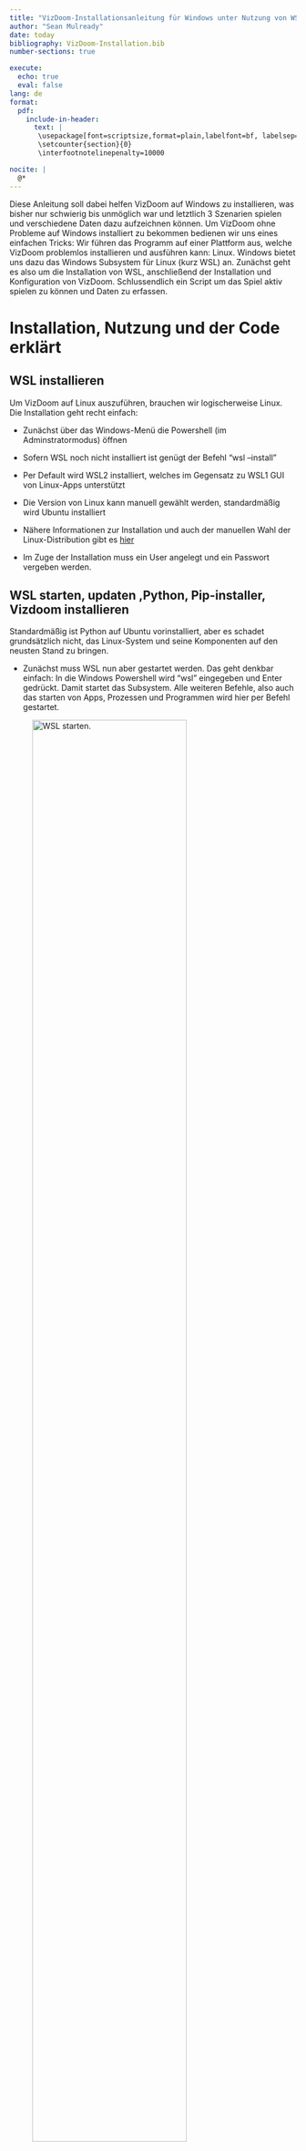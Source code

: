```yaml
---
title: "VizDoom-Installationsanleitung für Windows unter Nutzung von WSL2"
author: "Sean Mulready"
date: today
bibliography: VizDoom-Installation.bib
number-sections: true

execute:
  echo: true
  eval: false
lang: de
format: 
  pdf:
    include-in-header:
      text: |
       \usepackage[font=scriptsize,format=plain,labelfont=bf, labelsep=period,justification=justified,singlelinecheck=false]{caption}
       \setcounter{section}{0}
       \interfootnotelinepenalty=10000

nocite: |
  @*
---
```



Diese Anleitung soll dabei helfen VizDoom auf Windows zu installieren, was bisher nur schwierig bis unmöglich war und letztlich 3 Szenarien spielen und verschiedene Daten dazu aufzeichnen können.
Um VizDoom ohne Probleme auf Windows installiert zu bekommen bedienen wir uns eines einfachen Tricks: Wir führen das Programm auf einer Plattform aus, welche VizDoom problemlos installieren und ausführen kann: Linux. Windows bietet uns dazu das Windows Subsystem für Linux (kurz WSL) an. 
Zunächst geht es also um die Installation von WSL, anschließend der Installation und Konfiguration von VizDoom.
Schlussendlich ein Script um das Spiel aktiv spielen zu können und Daten zu erfassen.

# Installation, Nutzung und der Code erklärt

## WSL installieren {#sec-install}

Um VizDoom auf Linux auszuführen, brauchen wir logischerweise Linux. Die Installation geht recht einfach:

- Zunächst über das Windows-Menü die Powershell (im Adminstratormodus) öffnen 

- Sofern WSL noch nicht installiert ist genügt der Befehl "wsl --install"

- Per Default wird WSL2 installiert, welches im Gegensatz zu WSL1 GUI von Linux-Apps unterstützt

- Die Version von Linux kann manuell gewählt werden, standardmäßig wird Ubuntu installiert

- Nähere Informationen zur Installation und auch der manuellen Wahl der Linux-Distribution gibt es [hier](https://learn.microsoft.com/de-de/windows/wsl/install)

- Im Zuge der Installation muss ein User angelegt und ein Passwort vergeben werden. 


## WSL starten, updaten ,Python, Pip-installer, Vizdoom installieren {#sec-anything}

Standardmäßig ist Python auf Ubuntu vorinstalliert, aber es schadet grundsätzlich nicht, das Linux-System und seine Komponenten auf den neusten Stand zu bringen.

- Zunächst muss WSL nun aber gestartet werden. Das geht denkbar einfach: In die Windows Powershell wird "wsl" eingegeben und Enter gedrückt. Damit startet das Subsystem. Alle weiteren Befehle, also auch das starten von Apps, Prozessen und Programmen wird hier per Befehl gestartet.

![WSL starten.](wsl-start.jpeg){#fig-start fig-align="center" width=80%}

-  Um WSL zu schließen genügt der Befehl "wsl.exe --shutdown"

![WSL schließen](wsl-shutdown.jpeg){#fig-stop fig-align="center" width=80%}

- Linux auf den neusten Stand bringen: je nach Version ist es entweder der "apt-get" oder der "apt" Befehl. Im weiteren Verlauf dieses Guides wird der "apt-get" Befehl verwendet. Um im gestarteten Subsystem nach Updates zu suchen wird zunächst der Befehl "sudo apt-get update" und anschließend der Befehl "sudo apt-get upgrade". Beim ersten "sudo"-Befehl gibt es eine Passwort-Abfrage, das Passwort wurde bei der Benutzererstellung vergeben. Vielleicht ungewohnt für Menschen die nicht mit Linux vertraut sind: Bei der Passworteingabe erscheinen keine Zeichen, keine Punkte, auch der Cursor bewegt sich nicht. Passwort eingeben, Enter drücken, fertig.

![Updates suchen und Passworteingabe](wsl-sudo-pw.jpeg){#fig-update fig-align="center" width=80%}

![Updates durchführen](wsl-upgrade-Y.jpeg){#fig-upgrade fig-align="center" width=80%}


- PIP installieren: PIP wird einfach über den Befehl "sudo apt-get install python3-pip -y" installiert

![PIP installieren](pip-install.jpeg){#fig-pipinst fig-align="center" width=80%}

- VizDoom installieren: Jetzt wird es mehr oder minder spannend, aber auch am zeitintensivsten. Wir installieren Vizdoom jetzt einfach via "pip install vizdoom". Enter drücken, zurücklehnen und den Computer den Rest machen lassen.

![VizDoom installieren](vizdoom-install.jpeg){#fig-install fig-align="center" width=80%}


## Die Programmieroberfläche, ihre Erweiterungen und Ordnerstrukturen anlegen {#sec-extns}

Als Programmieroberfläche bietet sich Visual Studio Code an. 
Es gibt 3 Extensions (Erweiterungen), die heruntergeladen werden müssen:

- WSL
- Python
- R

Die Extension WSL sorgt dafür, dass wir WSL in Visual Studio Code nutzen können, die Extensions für Python und R wiederum machen die entsprechenden Scripte ausführbar.
Extensions installiert man in VS Code, indem man entweder auf den Button dafür geht oder die Tastenkombination STRG+SHIFT+x drückt und anschließend über das Suchfeld nach den entsprechenden Erweiterungen sucht und sie installiert.

![Button für die Extensions (Mitte)](vs-extns.jpeg){#fig-vsextns fig-align="center" width=10%}

![WSL-Extension](wsl-extension.jpeg){#fig-extns fig-align="center" width=80%}


Der einfachste Weg um WSL in VS Code zu starten: Bei geöffnetem VSC F1 drücken, "wsl" im Suchfeld eingeben und, wenn sonst nichts in VSC gemacht werden soll "Connect to WSL" wählen. Meiner Meinung nach besser ist es aber, WSL in einem neuen Fenster via "Connect WSL in a new Window", also vor allem wenn gerade beispielsweise ein Quarto-Dokument, welches über Windows läuft, noch offen ist. 
Gut erkennbar, dass das Starten geklappt hat ist das Suchfeld, welches nicht nur WSL sondern auch die genutze Distribution (hier: Ubuntu) anzeigt.

![WSL läuft](wsl-running.jpeg){#fig-running fig-align="center" width=80%}


Um die Ordnerstrukturen anzulegen eignet sich der ganz gewöhnliche File-Explorer von Windows. Wer diesen öffnet wird bei genauerem Hinsehen bemerkte, dass ein neues Verzeichnis mit dem Namen "Linux" aufgetaucht ist. Innerhalb von Linux befindet sich der Ordner mit dem Namen der Linux-Distribution. Theoretisch ist man jetzt frei darin wo man nachfolgend die Ordner anlegt, aber ich finde "home/user/" (anstelle von user steht der vergebene Nutzename) ist ein guter Anlaufpunkt. 

Es sollten direkt zwei Ordner angelegt werden. Einen für die Scripte und Daten, und ein Ordner nur für die Konfigurationsdatei um die Tastenbelegung selbst anpassen zu können, dazu später mehr.
Ich habe mich für einen Ordner mit dem Titel "vizdoom" und einen weiteren mit dem Namen "vizdoom_config" entschieden

![Das neue Verzeichnis](linux-folder.jpeg){#fig-folder fig-align="center" width=50%}


## Die Steuerungskonfiguration {#sec-moveconfig}

Standardmäßig nutzt ViZDoom die Tastenbelegung von ZDoom, welche jedoch stellenweise stutzig macht und nicht sehr intuitiv erscheint. So geht man nach links durch "," und nach rechts durch ".". Also warum nicht ändern? Und das lässt sich am besten dadurch gestalten, dass man die "_vizdoom.ini"-Datei entsprechend umschreibt. 

Normalerweise wird diese Datei automatisch beim ersten Durchlauf erstellt, jedoch sucht man sie vergeblich, auch nach einem ersten Durchlauf, wenn man den hier beschriebenen Schritten gefolgt ist. Zum Glück gibt es ein workaround: Man besorge sich die _vizdoom.ini Datei  [hier](https://github.com/ZER-0-NE/Reinforcement-Learning_problems/blob/master/_vizdoom.ini) (zur Not einfach kopieren, den Texteditor öffnen, einfügen und dann "speichern unter") und lege sie im dafür vorgesehenen Ordner ab - bei mir "vizdoom_config". 

Den nächsten Schritt kann - wer die Datei kopiert und dann im Text-Editor eingefügt hat - auch vor dem Speichern ausführen: Zur Sektion [Doom.Bindings] navigieren (recht weit unten) und dort durch die Befehle gehen. Uns interessieren 

- "moveleft/moveright" (was eine seitliche Bewegung mit Blick nach vorne bedeutet) 

- "left/right" (entspricht einer Drehung in die jeweilige Richtung)

- "forward/back" (entspricht vorwärts und rückwarts)

Es gibt nun zwei Möglichkeiten: Erstens, man ändert die entsprechenden Zeichen der Zeile einfach um und speichert. Zweitens, man fügt eine weitere Zeile hinzu. Wichtig: das Ganze muss, wenn es als zusätzliche Taste programmiert wird entsprechend geschrieben werden nach dem Schema: [Taste]=+[Befehl]. Letzterer Fall ist in @fig-key  für das seitliche Bewegen gezeigt. in meinem Falle habe ich letzlich die "klassische" wasd-Steuerung gewählt. Für das seitliche gehen nach links und rechts habe ich "q" und "e" programmiert. Es ist zu überlegen, welche Bewegungen in welchem Szenario gemacht werden können und entweder entsprechende "_vizdoom.ini"-Dateien zu schreiben oder einzelne Tasten doppelt zu belegen, sofern sich die zugehörigen Bewegungen nicht überschneiden. Hier seien den eigenen Vorlieben keine bzw. kaum Grenzen gesetzt.   

![Tastenbelegung: zusätzlich zu "," und "." können jetzt auch "q" und "e" für seitliche Bewegungen verwendet werden](key-bindings.jpeg){#fig-key fig-align="center" width=30%}


## Das Script {#sec-fullscript}

Jetzt geht es los. Wir öffnen Visual Studio Code, gehen zu WSL. Über die Navigation links können wir zu unserem erstellten Ordner (hier: "_vizdoom") gehen, bzw. diesen Ordner öffnen. Wir erstellen über den Reiter "File" oben links eine neue Datei. VS Code fragt automatisch nach dem Format und wir wählen "Python" (siehe @fig-select). 

Ab hier werden wir uns vorerst nur noch mit dem Basic-Szenario beschäftigen, Modifikationen für andere Szenarien sind für die Zukunft geplant.

![Das Python-Format wählen](select-python.jpeg){#fig-select fig-align="center" width=80%}

 Zunächst nennt sich diese Datei "Untitled-1". Durch drücken von STRG+s wird die Datei gespeichert. Es öffnet sich ein neues Fenster und wir können den Dateinamen vergeben. Da ich hier mit dem Spectator-Modus arbeite, nenne ich sie "Spectator". 

Nachfolgend einmal der Code in Gänze, bevor die zu modifizierenden Zeilen gesondern hervorgehoben werden:

\scriptsize

```python

from __future__ import print_function
import vizdoom as vzd
import csv
import time
import numpy as np

# Enter Subject Data
sub_id = "01"

# define a number of blocks to write a file after each block so in case
# the game crashes for any reason, not all data is lost
blocks = 2
for b in range(blocks):

    game = vzd.DoomGame()

    # where to get the .ini-file from
    game.set_doom_config_path("/home/seanm/vizdoom_config/_vizdoom.ini")

    # specify the scenario
    game.load_config("/home/seanm/.local/lib/python3.10/site-packages/vizdoom/scenarios/basic.cfg")

    # Enables information about all objects present in the current episode/level.
    game.set_objects_info_enabled(True)

    # Enables information about all sectors (map layout).
    game.set_sectors_info_enabled(True)

    # Clear all game variables first to unify the variables for all scenarios
    game.clear_available_game_variables()

    # Add game variables for Health and Ammo
    game.add_available_game_variable(vzd.GameVariable.HEALTH)
    game.add_available_game_variable(vzd.GameVariable.AMMO2)

    # Add Game Variables for the position
    pos_x = game.add_available_game_variable(vzd.GameVariable.POSITION_X)
    pos_y = game.add_available_game_variable(vzd.GameVariable.POSITION_Y)
    pos_z = game.add_available_game_variable(vzd.GameVariable.POSITION_Z)
    angle = game.add_available_game_variable(vzd.GameVariable.ANGLE)

    # Set screen size
    game.set_screen_resolution(vzd.ScreenResolution.RES_1280X960)

    # Enables spectator mode so you can play, but your agent is supposed to watch, not you.
    game.set_window_visible(True)
    game.set_mode(vzd.Mode.SPECTATOR)
    game.init()

    # Define a translation function for the last action
    def translate_action(last_action):
        
        
        last_action_trnsl = "NA"

    
                
        #scenario basic
                
        if last_action == [1.0,0.0,0.0]:
            last_action_trnsl = "MOVE_LEFT"
        elif last_action == [0.0,1.0,0.0]:
            last_action_trnsl = "MOVE_RIGHT"
        elif last_action == [0.0,0.0,1.0]:
            last_action_trnsl = "ATTACK"

        
        return last_action_trnsl

    #function to return objects info
    def find_object_data(object_list,object_id,object_name):
        for o in object_list:
            if o.id == object_id and o.name != object_name:
                return o
        return None



    # Specify how many Episodes 
    episodes = 10

    # header for the csv-file
    columns = ["Episode",
                "State",
                "Tic", 
                "Health", 
                "Ammo", 
                "x_pos", 
                "y_pos", 
                "z_pos", 
                "angle/orientation", 
                "Action", 
                "Reward", 
                "Cumulative_Reward", 
                "Time",
                "Object_ID",
                "Object_Name",
                "Object_PosX",
                "Object_PosY",
                "Object_PosZ",
                "Object_Angle",
                "App_Object_ID",
                "App_Object_Name",
                "App_Object_PosX",
                "App_Object_PosY",
                "App_Object_PosZ",
                "App_Object_Angle"
                ]

    
    # Open a single CSV file to store all episode data
    
    episode_filename = sub_id + "_game_data_block_"+ str(b+1) +".csv"
    with open(episode_filename,'w', newline='') as starting_file:
        csv_writer = csv.writer(starting_file)
        csv_writer.writerow(columns)
        

    #start with columns-header for the Episode_End_Data
    columns2 = ["Episode",
                "Total_Reward",
                "Time",
                "FPS"]
    
    # Open another csv-file
    endrow_filename = sub_id + "_endrows_block_" + str(b+1) + ".csv"
    with open(endrow_filename, 'w', newline='') as end_file:
        csv_writer = csv.writer(end_file)
        csv_writer.writerow(columns2)

    #Use a set to keep track of uniqueobject IDs
    unique_object_ids = set()

        

    # create a dictionary to store mapping between object ID and column index
    object_id_to_column_index = {}

    #create single column arrays for each variable to later concatenate into a dataframe
    Episode_arr = np.full((episodes*151,1), np.nan, dtype = np.int32)
    State_arr = np.full((episodes*151,1),np.nan, dtype = np.int32)
    Tic_arr = np.full((episodes*151,1), np.nan, dtype = np.int32)
    Health_arr = np.full((episodes*151,1),np.nan, dtype = np.int32)
    Ammo_arr = np.full((episodes*151,1), np.nan, dtype = np.int32)
    xpos_arr = np.full((episodes*151,1), np.nan, dtype = np.float64)
    ypos_arr = np.full((episodes*151,1), np.nan, dtype = np.float64)
    zpos_arr = np.full((episodes*151,1), np.nan, dtype = np.float64)
    angle_arr = np.full((episodes*151,1), np.nan, dtype = np.float64)
    Action_arr = np.full((episodes*151,1), np.nan, dtype = np.dtype('U10'))
    Reward_arr = np.full((episodes*151,1), np.nan, dtype = np.int32)
    CumReward_arr = np.full((episodes*151,1), np.nan, dtype = np.int32)
    Time_arr = np.full((episodes*151,1), np.nan, dtype = np.float64)
    ObjID_arr = np.full((episodes*151,1),np.nan, dtype = np.int32)
    Objname_arr = np.full((episodes*151,1), np.nan, dtype = np.dtype('U10'))
    Objx_arr = np.full((episodes*151,1), np.nan, dtype = np.float64)
    Objy_arr = np.full((episodes*151,1), np.nan, dtype = np.float64)
    Objz_arr = np.full((episodes*151,1), np.nan, dtype = np.float64)
    Objang_arr = np.full((episodes*151,1), np.nan, dtype = np.float64)
    AppobjID_arr = np.full((episodes*151,1), np.nan, dtype = np.int32)
    Appobjname_arr = np.full((episodes*151,1), np.nan, dtype = np.dtype('U12'))
    Appobjx_arr = np.full((episodes*151,1), np.nan, dtype = np.float64)
    Appobjy_arr = np.full((episodes*151,1), np.nan, dtype = np.float64)
    Appobjz_arr = np.full((episodes*151,1), np.nan, dtype = np.float64)
    Appobjangle_arr = np.full((episodes*151,1), np.nan, dtype = np.float64)

    
    # Creating arrays for the Episode_End_Data

    End_Eps_arr = np.full((episodes,1),np.nan, dtype = np.int32)
    End_Rew_arr = np.full((episodes,1), np.nan, dtype = np.int32)
    End_Time_arr = np.full((episodes,1), np.nan, dtype = np.float64)
    End_FPS_arr = np.full((episodes,1), np.nan, dtype = np.float64)


    #starting the index
    current_index = 0
    

    # Loop through episodes
    for i in range(episodes):
     
        print("Episode #" + str(i + 1))
        game.new_episode()
        cumulative_reward = 0  # Initialize cumulative reward
        start_time = time.time()  # Record the start time

        
        episode_index = 0 
        
        
        
        while not game.is_episode_finished():

            
            state = game.get_state()
            game.advance_action()
            last_action = game.get_last_action()
            reward = game.get_last_reward()
            last_action_trnsl = translate_action(last_action)  
            
            cumulative_reward += reward  # Update cumulative reward
            current_time = time.time() - start_time
            object_ids = []
            for o in state.objects:
                object_ids.append(o.id)
            unique_object_ids.update(object_ids)
            
            # Collect data for each time step within the episode so for each array
            Episode_arr[current_index] = i+1
            State_arr[current_index] = state.number
            Tic_arr[current_index] = game.get_episode_time()
            Health_arr[current_index] =  game.get_game_variable(vzd.GameVariable.HEALTH)
            Ammo_arr[current_index] =  game.get_game_variable(vzd.GameVariable.AMMO2)
            xpos_arr[current_index] = game.get_game_variable(vzd.GameVariable.POSITION_X)
            ypos_arr[current_index] =  game.get_game_variable(vzd.GameVariable.POSITION_Y)
            zpos_arr[current_index] = game.get_game_variable(vzd.GameVariable.POSITION_Z)
            angle_arr[current_index] = game.get_game_variable(vzd.GameVariable.ANGLE)
            Action_arr[current_index] =  last_action_trnsl
            Reward_arr[current_index] = reward
            CumReward_arr[current_index] =  cumulative_reward
            Time_arr[current_index] = current_time
            
            
            for object_id in unique_object_ids:
                object_data = find_object_data(state.objects,object_id,"DoomPlayer")
                if object_data is not None and object_data.name == "Cacodemon":

                    ObjID_arr[current_index] = object_data.id
                    Objname_arr[current_index] =  object_data.name
                    Objx_arr[current_index] =     object_data.position_x 
                    Objy_arr[current_index] =     object_data.position_y
                    Objz_arr[current_index] =     object_data.position_z
                    Objang_arr[current_index] =  object_data.angle

                elif object_data is not None:
                    AppobjID_arr[current_index] = object_data.id
                    Appobjname_arr[current_index] =  object_data.name
                    Appobjx_arr[current_index] =   object_data.position_x
                    Appobjy_arr[current_index] =  object_data.position_y 
                    Appobjz_arr[current_index] =   object_data.position_z
                    Appobjangle_arr[current_index] =  object_data.angle
                
                else:
                    ObjID_arr[current_index] = 0
                    Objname_arr[current_index] =  "None"
                    Objx_arr[current_index] =     0
                    Objy_arr[current_index] =     0
                    Objz_arr[current_index] =    0
                    Objang_arr[current_index] =   0
                    AppobjID_arr[current_index] = 0
                    Appobjname_arr[current_index] =  "None"
                    Appobjx_arr[current_index] =     0 
                    Appobjy_arr[current_index] =     0
                    Appobjz_arr[current_index] =     0
                    Appobjangle_arr[current_index] =   0
                
                    
                    
                

            
            
            current_index += 1 #increment index
        
            if state.number > 150:
                break
        
        
        End_Eps_arr[i] = i+1
        End_Rew_arr[i] = game.get_total_reward()
        End_Time_arr[i] = (time.time()-start_time)
        End_FPS_arr[i] = (state.number/(time.time()-start_time))
        #episode_index += 1

        
    

    
        

        print("Episode finished!")
        print("Total reward:", game.get_total_reward())
        print("Time:", (time.time() - start_time))
        print("************************")
        time.sleep(0.5)


    game.close()

    Episodes_summary = np.concatenate((End_Eps_arr,
                                       End_Rew_arr,
                                       End_Time_arr,
                                       End_FPS_arr),
                                       axis = 1)
  
    with open(endrow_filename, 'a', newline='') as summary_file:
        csv_writer = csv.writer(summary_file)
        csv_writer.writerows(Episodes_summary)

    all_episode_data =  np.concatenate((Episode_arr,
            State_arr,
            Tic_arr,
            Health_arr,
            Ammo_arr,
            xpos_arr,
            ypos_arr,
            zpos_arr,
            angle_arr,
            Action_arr,
            Reward_arr,
            CumReward_arr,
            Time_arr,
            ObjID_arr,
            Objname_arr,
            Objx_arr,
            Objy_arr,
            Objz_arr,
            Objang_arr,
            AppobjID_arr,
            Appobjname_arr,
            Appobjx_arr,
            Appobjy_arr,
            Appobjz_arr,
            Appobjangle_arr),
            axis=1)
    
            

        # Write episode_data to CSV file after each block
    with open(episode_filename, 'a', newline='') as file:
            csv_writer = csv.writer(file)
            csv_writer.writerows(all_episode_data)


```


## Das Script anpassen {#sec-modifyscript}

\normalsize

Folgende Zeilen müssen angepasst werden:


\scriptsize
```python
#tell where to get the _vizdoom.ini-file from
game.set_doom_config_path("/home/seanm/vizdoom_config/_vizdoom.ini")
```

\normalsize
In dieser Zeile wird dem Programm gesagt, von wo es die Steuerungskonfiguration beziehen soll, die man zuvor nach eigenen Wünschen modifiziert hat. 

\scriptsize

```r
# specify the scenario
game.load_config("/home/seanm/.local/lib/python3.10/site-packages/vizdoom/scenarios/basic.cfg")
```

\normalsize

Hier muss der Pfad geändert werden. In der Regel sollte es derselbe Pfad wie hier sein, abgesehen vom Username (nach /home). Er kann sich aber auch unterscheiden, wenn Vizdoom zum Beispiel unter einer anderen Python-Version installiert wurde. 

Hat man diese Änderungen vorgenommen, kann man dem ganzen einen Testlauf geben. Hierzu oben rechts auf den Play-Button drücken. Was dann passieren sollte ist Folgendes: Das Spiel sollte sich öffnen und man hat 10 mal ca. 4 Sekunden Zeit um das Monster abzuschießen (wenn die Konfiguration wie angegeben geändert wurde, nach links oder rechts mit den Tasten Q und E, respektive. Schießen mit der linken Maustaste (Mauszeiger muss im Fenster sein) oder der STRG-Taste). Wenn die 10 mal um sind (sollte man länger als die ca. 4 Sekunden warten geht es automatisch zum nächsten Versuch) sollte sich das Fenster kurz schließen, um sich dann wieder zu öffnen und erneut 10 mal die Möglichkeit zu geben, das Monster zu erschießen. Danach sollten im Ordner in dem das Script liegt auch 4 neue Dateien liegen die wie folgt benannt sind:

-  "01_game_data_block_1.csv"
-  "01_game_data_block_2.csv"
-  "01_endrows_block_1.csv"
-  "01_endrows_block_2.csv"

Hat alles so geklappt? Super. Dann beschäftigen wir uns im folgenden Abschnitt damit, warum das alles so passiert.



## Der Code step-by-step {#sec-steps}

\normalsize
Nachdem nun alles läuft, ein paar Runden im Szenario gespielt wurden, kommt vielleicht die erste Neugier, was dieser ganze Code denn jetzt eigentlich genau macht. Dafür ist dieses Kapitel gedacht. Der Code wird nochmal in einzelnen "Happen" gezeigt und daran entlang erklärt, was hier eigentlich geschieht, zumindest im Bereich des Endnutzers. Einen tieferen Einblick in die Mechanik des Spiels gibt es an dieser Stelle nicht.

Wir beginnen ganz am Anfang und damit beim Importieren:
```python
from __future__ import print_function
import vizdoom as vzd
import csv
import time
import os
import pandas as pd 

```

Wir beginnen damit, alles mehr oder minder notwendige zu importieren. Mit der "import"-Funktion lädt man sogenannte "libraries" also Bibliotheken. Man kann es sich tatsächlich in der Funktion wie eine Bibliothek vorstellen: Man holt sich ganz viel verfügbares Wissen in einen "Raum", auf den man bei Bedarf zugreifen kann.
Wie ich darauf zugreife kommt noch später in diesem Abschnitt, jedoch seien hier zwei Funktionalitäten erwähnt:

- "import..**as**..": Wenn ich später Wissen aus einer meiner Bibliotheken verwenden möchte muss ich dem Programm jedes mal sagen, aus welche Bibliothek es das Wissen beziehen soll. Um Zeit zu sparen und der Übersicht wegen lohnt es sich also, bei längeren Namen einen kürzeren zu vergeben, wenn man sich auf eine Bibliothek bezieht. So sorgt "import vizdoom as vzd" dafür, dass später nur noch "vzd" getippt werden muss, wenn man sich auf die Bibliothek "vizdoom" beziehen möchte

- "**from**..import..": Es gibt große Bibliotheken. Sehr große Bibliotheken. Und gleichzeitig werden nur wenige oder gar nur eine Funktion, quasi nur ein Buch oder Kapitel aus der ganzen Bibliothek benötigt. Das laden riesiger Bibliotheken benötigt aber Rechnerkapazität, somit wird durch das laden einer ganzen Bibliothek, wenn man nur eine oder wenige Funktionen benötigt unnötig Leistung verschenkt. Mit dem oben beschriebenen Befehl wird aber nur das was ich genau spezifiziere geladen. So sorgt also "from \__future__ import print_function" dafür, dass nur die print_function geladen wird statt der ganzen Bibliothek. Sollen mehrere Funktionen geladen werden, werden diese einfach durch Kommata getrennt ("from Beispielbibliothek import Funktion1, Funktion2, Funktion3")[^*]


[^*]:Ich bin mir nicht mehr sicher, warum ich die print_function hier importiere, da Python standardmäßig über eine print-Funktion verfügt. Da sich die Zeile aber als Beispiel für die selektive Importierung bestimmter Funktionen eignet, habe ich sie im Code belassen. Gerne darf der ganze Code auch einmal ohne diese importierte Funktion getestet werden. Dazu die Zeile auskommentieren indem man ein "#" davor setzt

\normalsize
Laden des Szenarios: Siehe @sec-modifyscript und. Es empfiehlt sich, in einer ruhigen Minute einmal durch die Konfigurationsdatei zu stöbern. Vieles dort erklärt sich von selbst.

Probandendaten und Referenzen zu Referenzen von Referenzen:
```python
# Enter Subject Data
sub_id = "01"

game = vzd.DoomGame()
```

- Im oberen Teil können Probandendaten eingegeben werden. Aktuell beschränkt sich das (des späteren Titels der Datei wegen um sie auseinanderzuhalten wenn mehr als 1 Person Daten erzeugt) auf die Probanden-Identifikation die wir mit **sub_id** bezeichnen. Aktuell wird hier eine Zahl (durch die "" als String also Zeichenfolge gelesen) eingegeben, bevor das Script gestartet wird. Die Information selbst wird insofern nicht aufgezeichnet, als dass damit später lediglich der spezifische Dateiname erzeugt wird, aber in den Daten selbst ist die ID nicht vorhanden. Wollen wir das, und auch noch mehr Daten zu Proband*innen aufzeichnen, müssen wir das Script an mehreren Stellen ändern, später dazu mehr in @sec-moredata. 

- Anhand der Zeile **game = vzd.DoomGame()** lässt sich die Funktionsweise des Codes noch einmal gut erklären: Zuvor haben wir mit "import vizdoom as vzd" schon einmal dafür gesorgt, dass wir nicht immer "vizdoom" eingeben müssen wenn wir auf die Bibliothek zugreifen bzw referieren möchten. Und nun gehen wir einen Schritt weiter: Wir sind in der Bibliothek und möchten uns später auf mehrere Bücher aus einer bestimmten Abteilung beziehen. Die "Abteilung" heißt hier **DoomGame**. Den Punkt zwischen "vzd" und "DoomGame" kann man sich wie das Doppelklicken auf einen Ordner vorstellen. Wir sind also im Ordner vizdoom und klicken doppelt auf den Ordner DoomGame um dort hineinzugelangen. Warum das ganze jetzt als "game" bezeichnen? Ganz einfach: Der Codelänge wegen. Siehe hierzu den übernächsten Abschnitt.

```python
# define a number of blocks to write a file after each block so in case
# the game crashes for any reason, not all data is lost
blocks = 2
for b in range(blocks):
```

- Wir legen hier eine Anzahl an Blöcken fest. Grund: Wir wollen die Daten regelmäßig sichern, für den Fall, dass das Spiel zum Beispiel kurz vor Ende des gesamten Experiments abstürzt. Man stelle sich den Frust vor, wenn es nach Versuch 198 von 200 einfriert und in der Folge alle vorherigen Daten nicht gespeichert würden. Und die einfachste Möglichkeit ist, das Ganze in Blöcke zu packen und alles, was innerhalb des Blocks passiert in einen for-Loop zu schreiben. Das heißt die Anzahl der Blöcke bestimmt, wie oft das Spiel geladen wird (in diesem Falle und wenn der Code so funktioniert hat eben 2 mal). Wie viele Versuche es innerhalb des Blocks gibt, bestimmt die Variable "episodes", wie wir später sehen.


Freischalten von Informationen:
```python
# Enables information about all objects present in the current episode/level.
game.set_objects_info_enabled(True)

# Enables information about all sectors (map layout).
game.set_sectors_info_enabled(True)

```

- Hier sehen wir, warum es gut war, unsere Referenz auf die "Abteilung" Doomgame der "Bibliothek" vizdoom mit "game" zu bezeichnen. Sonst müssten wir jetzt nämlich schreiben (wir stellen uns vor, dass auch vizdoom nicht als vzd importiert wurde): vizdoom.DoomGame.set_objects_info_enabled(True). Nicht nur dass das ein Quell vielseitiger Tippfehler ist, da wir beim Programmieren sehr viel spezifisch anweisen müssen, ist jeder gesparte Buchstabe viel wert.

- Funktion der beiden Zeilen: Wir erlauben dem Programm, uns Informationen über die im Spiel vorhandenen und entstehenden Objekte sowie die Karte an sich zu geben. Warum wir das extra spezifizieren und es nicht automatisch so ist? Es sei nocheinmal auf den Anfang dieser Sektion hingewiesen, als wir uns mit dem Importieren beschäftigt haben. Je mehr ich das Programm machen lasse, desto mehr Rechnerkapazität wird benötigt die dann vielleicht irgendwann für einen Nachteil in der korrekten Aufzeichnung der Daten nicht mehr zur Verfügung steht (konkret: Weil der Computer so viel auf einmal rechnen muss verpasst er zum Beispiel, dass eine Taste gedrückt wurde beim Aufzeichnen).


Sich eine "weiße Leinwand" schaffen (und direkt wieder darauf malen):
```python
# Clear all game variables first to unify the variables for all scenarios
game.clear_available_game_variables()

# Add game variables for Health and Ammo
game.add_available_game_variable(vzd.GameVariable.HEALTH)
game.add_available_game_variable(vzd.GameVariable.AMMO2)

# Add Game Variables for the position
pos_x = game.add_available_game_variable(vzd.GameVariable.POSITION_X)
pos_y = game.add_available_game_variable(vzd.GameVariable.POSITION_Y)
pos_z = game.add_available_game_variable(vzd.GameVariable.POSITION_Z)
angle = game.add_available_game_variable(vzd.GameVariable.ANGLE)
```

- Wir arbeiten hier zunächst mit einem Szenario. Dieses hat von Haus aus (wenn man in die entsprechende .cfg-Datei schaut) bestimmte Variablen. Variablen sind innerhalb dieses Spiels Dinge wie Munition, Gesundheit, Anzahl getöteter Gegner,... . Die Variablen unterscheiden sich teilweise, je nach Szenario. Da wir aber eine einheitliche Datenaufzeichnung anstreben (um später weniger Arbeit zu haben, wenn wir das ganze auf andere Szenarien ausweiten) empfiehlt es sich, die Variablen in diesem Script einheitlich festzulegen. Dass dabei teils auch unveränderliche (und damit für eine weitere Betrachtung unwichtige) Daten erzeugt werden[^2], ist zum Wohle direkt vergleichbarer Datenaufzeichnungen zu vernachlässigen.

- Mit dem "game.clear_..."-Befehl werden nun also alle in der jeweiligen Konfigurationsdatei (.cfg) quasi auf Null gesetzt. Wichtig: Nicht dauerhaft (es wird nichts gelöscht), sondern nur für die Zeit in der wir diese Datei im Rahmen dieses Scripts nutzen. Vielleicht ist also passender zu sagen, die Variablen in der Konfigurationsdatei werden für den Moment ignoriert.

- Mit einer ganzen Reihe von "game.add_..."-Befehlen fügen wir nun unsere gewünschten Variablen ein. Diese sind dann unabhängig vom Szenario eingefügt. Zum Start möchten wir bei allen Szenarien die Gesundheit (HEALTH) und die Menge der Pistolenmunition (AMMO2), sowie die Position und die Orientierung (in Grad) **des Spielers** erfassen. Es gibt eine lange [Liste an möglichen Variablen](https://github.com/Farama-Foundation/ViZDoom/blob/master/docs/api/python/enums.md)[^3], auch diese können zum Experimentieren hinzugefügt und aufgezeichnet werden (für das Prinzip siehe @sec-moredata). 


[^2]:Es ist bspw. nicht nötig, im Szenario "Basic" die Gesundheit des Spielers aufzuzeichnen, da das Monster nicht angreift und sich die Gesundheit des Spielers somit nicht ändert 
[^3]:Auf der Website bis zu einer Auflistung die mit "KILLCOUNT" beginnt nach unten scrollen


Die Optik, Modus und Initialisierung
```python
# Set screen size
game.set_screen_resolution(vzd.ScreenResolution.RES_1280X960)

# Enables spectator mode so you can play, but your agent is supposed to watch, not you.
game.set_window_visible(True)
game.set_mode(vzd.Mode.SPECTATOR)
game.init()
```

- Zunächst legen wir die Auflösung und damit die Größe des Spielbildschirms fest. Standardmäßig (also wenn wir die Auflösung (englisch: resolution) nicht festlegen) ist diese über die Konfigurationsdatei mit 320X240 Pixeln festgelegt. Auch hier die Ermutigung, verschiedene Auflösungen/Größen auszuprobieren, aber Achtung: Es muss ein Vielfaches der ursprünglichen Auflösung sein, des Seitenverhältnisses wegen (es gibt sonst einen Fehlercode und das Spiel startet nicht). Im Beispielscript wurde die Auflösung also um den Faktor 4 vergrößert.

- game.set_window_visible(True): Da ViZDoom ursprünglich für computerbasiertes Lernen gedacht war und ist, und der Computer auch visuelle Daten rechnerisch auswertet ist standardmäßig die Sichtbarkeit des Spiels selbst ausgeschaltet. Da wir hier aber aktiv agieren möchten und über keine elektronische Leitung vom Programm zum visuellen System in unserem Hirn haben, müssen wir den Bildschirm anschalten

- Danach legen wir den Modus fest und auch hier zeigt sich, wofür ViZDoom ursprünglich entwickelt wurde: Um aktiv zu spielen müssen wir den Modus auf SPECTATOR also "Beobachter" setzen. Wenn der Computer selbst spielt steht der Modus auf PLAYER also "Spieler". Der Modus sagt also, was der Computer macht, nicht was wir machen. Und wenn wir spielen, beobachtet der Computer (und greift nicht aktiv ein).

- Zuletzt initialisieren wir das Spiel, starten es also.

Bis hierher haben wir alle Voreinstellungen vorgenommen: Woher bezieht es Daten zur Konfiguration(Karte,Auflösung,Variablen, Spielbare Aktionen,...), wir haben bestimmte Inhalte der Konfiguration nochmals individuell geändert, dem Programm erlaubt, uns Daten für Positionen und Objekte freizugeben, den (virtuellen) Bildschirm angeschalten, festgelegt was der Computer macht (beobachten) und das Spiel gestartet.
Weiter geht es nun mit den für das Spiel und seine Datenaufzeichnung wichtigen Funktionen und dem "Gefäß" in dem wir die Daten abspeichern.

Funktionen: Zunächst ein kurzer Exkurs zu Funktionen im allgemeinen. Funktionen können sehr hilfreich in der Vermeidung von unübersichtlich langem Code sein. Nicht nur, dass sie eingeklappt werden können, sodass man sie nicht immer in Gänze entlang gehen muss bei Betrachtung des Scripts, sondern auch, wenn es an die in den Funktionen definierten Aktionen in der Organisation geht. Wenn ich eine Aktion[^c] immer wieder ausführen möchte, so empfiehlt es sich, diese einmal zu definieren und später nur noch zu spezifizieren womit es denn genau arbeiten soll. Etwas klarer wird es vielleicht wenn wir das nochmal an den beiden nachfolgend im Script definierten Funktionen betrachten
[^c]: Hier im Sinne von "du bekommst einen Input und machst etwas damit"

Bewegungen in geeignetes Format übersetzen:
```python
# Define a translation function for the last action
def translate_action(last_action):
       
    last_action_trnsl = "NA"
    #scenario basic
                
    if last_action == [1.0,0.0,0.0]:
            last_action_trnsl = "MOVE_LEFT"
    elif last_action == [0.0,1.0,0.0]:
            last_action_trnsl = "MOVE_RIGHT"
    elif last_action == [0.0,0.0,1.0]:
            last_action_trnsl = "ATTACK"

        
    return last_action_trnsl
``` 

- Was ich immer zuerst mache ist, eine Funktionsdefinition starten (mit "def") dann der Funktion einen Namen geben (hier "translate_action") und dahinter in Klammern den Input. Ich brauche hier noch keinen konkreten Verweis auf etwas bestimmtes, d.h. ich vergebe hier einen Namen als Platzhalter. Da ich nacher als Input die letzte vom Computer beobachtete Bewegung (=Action) möchte, nenne ich den Platzhalter "last_action". Später, also wenn ich die Funktion konkret benutze, spezifiziere ich dann, was ich mit "last_action" meine.
- Wie oberhalb des Codes beschrieben, möchte ich etwas "übersetzen". Ich weiß, dass die Bewegungen des Szenarios über drei Vektoren definiert werden. Und diese möchte ich jeweils in Worte übersetzen, um später in der Datenaufzeichnung direkt lesen zu können, welche Bewegung ausgeführt wurde. 
- Zunächst definiere ich die Variable die ich nachher auswerfen lassen will (last_action_trnsl) mit einem leeren Wert. Ich nehme hier den String "NA". Die Variable vorerst mit einem Wert zu versehen ist notwendig. 
- Und dann sage ich der Funktion wie es mit dem Input umgehen soll: durch if/elif-Funktionen sage ich jetzt "Wenn 'last_action' dem Vektor [x,y,z] entspricht, dann ersetze den Wert "NA" von 'last_action_trnsl' mit "ABC"." Wenn der erste Fall nicht zutrifft, geht es über "elif" zum nächsten usw..  
- Schlussendlich soll es mir die Variable 'last_action_trnsl' zurückgeben (englisch "to return"). 
- Kurz und knapp: Die Funktio nimmt als Input 'last_action' (was wie wir später sehen einem dieser drei Vektoren entspricht), gleicht diesen Input mit den 3 angegebenen ab und ändert den Wert der Variable 'last_action_trnsl' vpn "NA" zu dem entsprechenden String, und gibt die Variable mit dem neuen Wert zurück.


Objektdaten erzeugen
```python
#function to return objects info
    def find_object_data(object_list,object_id,object_name):
        for o in object_list:
            if o.id == object_id and o.name != object_name:
                return o
        return None
```

- Hier hat die Funktion den Namen "find_object_data" und drei Variablen als Input. Ich möchte später mit einer Liste, einer spezifischen ID und einem bestimmten Objektnamen arbeiten, also nenne ich die Platzhalter für die Variablen entsprechend.
- for ... in ... : Ich möchte jetzt dass es für jedes Objekt in der Liste etwas macht. 'object_list' ist hier genauso zu verwenden, aber das 'o' könnte theoretisch auch 'i' oder 'e' oder 'object' heißen. Da es mir um ein Objekt geht und ich Platz sparen möchte habe ich 'o' gewählt. Allgemein sagt dieser Teil aber "Für jedes Element in diesem oder jenem".
- Ich brauche später nur noch Daten der anderen Objekte neben dem Spieler (der Spieler ist für das Spiel ein Objekt). Darum sage ich "Wenn die Objekt_ID die du aus dem Spiel ziehst gleich der 'object_id' ist und wenn gleichzeitig der Objekname ungleich einem bestimmten 'object_name' ist, dann:"
- "gebe mir das Objekt zurück"
-"ansonsten gebe nichts zurück"



Ab hier geht es nun darum, was **innerhalb** des Spiels passiert: In welchem Rahmen und wie Daten erzeugt und abgerufen/ausgegeben werden, wie lange ein Spiel geht und wie die Daten letztendlich abgespeichert werden.


Spiellänge:
```python
# Specify how many Episodes 
episodes = 3
```

- Wir sagen hier, wie viele Episoden gespielt werden, bis das Spiel geschlossen wird. Eine Episode entspricht einem Spieldurchlauf, der Spieldurchlauf wird wiederum beendet, indem ein festgelegtes Ziel erreicht wird. Bspw. endet im Szenario "Basic" eine Episode, sobald das Monster getötet (erschossen) wurde. Im Beispiel ist sie auf 3 festgesetzt, was meiner Meinung nach ein guter Wert für Tests ist. Man möchte keine 10 oder mehr Durchläufe spielen müssen um z.B. zu sehen, ob die geänderte Datenaufzeichnung für mehrere Episoden richtig funktioniert






## To follow




- Was passiert mit den Daten und wo werden sie gespeichert und wie schaut man sie an?

- Was genau wird da aufgezeichnet?

- More Data: Script anpassen um bspw. sub_id in Tabelle, sowie Geschlecht, Alter,....
- More Data: Auch mehr Variablen einfügen und Datenaufzeichnung anpassen




# Die Daten: Format, Aussage, Umgang


## Noch mehr Daten aufzeichnen {#sec-moredata}

## Referenzen

